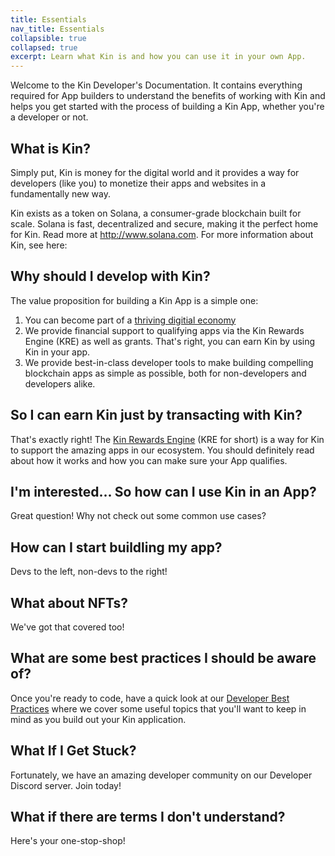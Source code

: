 ```yaml
---
title: Essentials
nav_title: Essentials
collapsible: true
collapsed: true
excerpt: Learn what Kin is and how you can use it in your own App.
---
```


Welcome to the Kin Developer's Documentation. It contains everything required for App builders to understand the benefits of working with Kin and helps you get started with the process of building a Kin App, whether you're a developer or not.

## What is Kin?

Simply put, Kin is money for the digital world and it provides a way for developers (like you) to monetize their apps and websites in a fundamentally new way.

Kin exists as a token on Solana, a consumer-grade blockchain built for scale. Solana is fast, decentralized and secure, making it the perfect home for Kin. Read more at http://www.solana.com.
For more information about Kin, see here:

<div className="mt-8 grid gap-6 md:grid-cols-2">
  <NavCard
    title="Kin.org"
    subtitle="Kin's lovely main website"
    svgFile="kin"
    link={{ url: 'https://kin.org', label: 'Go now!' }}
  />
  <NavCard
    title="Kin Ecosystem Apps"
    subtitle="See some of the great apps already using Kin"
    svgFile="cubes-solid"
    link={{ url: 'https://kin.org/kin-apps/', label: 'See them all!' }}
  />
</div>

## Why should I develop with Kin?

The value proposition for building a Kin App is a simple one:

1. You can become part of a [thriving digitial economy](https://kin.org/kin-apps)
2. We provide financial support to qualifying apps via the Kin Rewards Engine (KRE) as well as grants. That's right, you can earn Kin by using Kin in your app.
3. We provide best-in-class developer tools to make building compelling blockchain apps as simple as possible, both for non-developers and developers alike.

## So I can earn Kin just by transacting with Kin?

That's exactly right! The [Kin Rewards Engine](/essentials/kin-rewards-engine/) (KRE for short) is a way for Kin to support the amazing apps in our ecosystem. You should definitely read about how it works and how you can make sure your App qualifies.

<div className="mt-8 grid gap-6 md:grid-cols-2">
  <NavCard
    title="Kin Rewards Engine"
    subtitle="Earn Kin by using it in your App"
    svgFile="money-bill-trend-up-solid"
    link={{ url: '/docs/essentials/kin-rewards-engine', label: 'See more' }}
  />
  <NavCard
    title="Kin Catalyst Fund"
    subtitle="Grants! Kin offers a range of grants to help great ideas become reality."
    svgFile="sack-dollar-solid"
    link={{ url: 'https://kin.org/catalyst-fund/', label: 'Apply here' }}
  />
</div>

## I'm interested... So how can I use Kin in an App?

Great question! Why not check out some common use cases?

<div className="mt-8 grid gap-6 md:grid-cols-2">
  <NavCard
    title="Use Cases"
    subtitle="See some of the common ways Kin is used in our partner Apps."
    svgFile="diagram-project-solid"
    link={{ url: '/docs/use-cases', label: 'Learn more' }}
  />
</div>

## How can I start buildling my app?

Devs to the left, non-devs to the right!

<div className="mt-8 grid gap-6 md:grid-cols-2">
  <NavCard
    title="Developers"
    subtitle="Get started with our best-in-class SDKs"
    svgFile="code-solid"
    link={{ url: '/docs/developers', label: 'Build here!' }}
  />
  <NavCard
    title="Non-Developers"
    subtitle="Not sure about coding? No worries!"
    svgFile="computer-mouse-solid"
    link={{ url: '/docs/non-developers', label: 'Get started here!' }}
  />
</div>

## What about NFTs?

We've got that covered too!

<div className="mt-8 grid gap-6 md:grid-cols-2">
  <NavCard
    title="NFTs"
    subtitle="See how you can use NFTs with Kin"
    svgFile="nft-token"
    link={{ url: '/docs/essentials/nfts-with-kin', label: 'Learn more' }}
  />
</div>

## What are some best practices I should be aware of?

Once you're ready to code, have a quick look at our [Developer Best Practices](/essentials/best-practices/) where we cover some useful topics that you'll want to keep in mind as you build out your Kin application.

<div className="mt-8 grid gap-6 md:grid-cols-2">
  <NavCard
    title="Best Practices"
    subtitle="Some key information you'll want to keep in mind as you develop your App"
    svgFile="rainbow-solid"
    link={{ url: '/docs/essentials/best-practices', label: 'Check them out' }}
  />
</div>

## What If I Get Stuck?

Fortunately, we have an amazing developer community on our Developer Discord server. Join today!

<div className="mt-8 grid gap-6 md:grid-cols-2">
  <NavCard
    title="Getting Help"
    subtitle="Stuck? No problem, we have an amazing community waiting to help out."
    svgFile="circle-question-regular"
    link={{ url: '/docs/essentials/getting-help', label: 'Get help!' }}
  />
  <NavCard
    title="Developer Discord"
    subtitle="Join our fantastic developer community."
    icon="discord"
    link={{ url: 'https://discord.com/invite/kdRyUNmHDn', label: 'Join now' }}
  />
</div>

## What if there are terms I don't understand?

Here's your one-stop-shop!

<div className="mt-8 grid gap-6 md:grid-cols-2">
  <NavCard
    title="Key Terms and Concepts"
    subtitle="Your easy glossary of Kin-related terms and ideas"
    icon="info"
    link={{ url: '/docs/essentials/best-practices', label: 'Check them out' }}
  />
</div>

